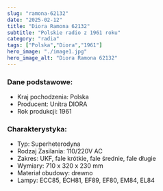```yaml
---
slug: "ramona-62132"
date: "2025-02-12"
title: "Diora Ramona 62132"
subtitle: "Polskie radio z 1961 roku"
category: "radia"
tags: ["Polska","Diora","1961"]
hero_image: "./image1.jpg"
hero_image_alt: "Diora Ramona 62132"
---
```


### Dane podstawowe:

- Kraj pochodzenia: Polska
- Producent: Unitra DIORA
- Rok produkcji: 1961

### Charakterystyka:

- Typ: Superheterodyna
- Rodzaj Zasilania: 110/220V AC
- Zakres: UKF, fale krótkie, fale średnie, fale długie
- Wymiary: 710 x 320 x 230 mm
- Materiał obudowy: drewno
- Lampy: ECC85, ECH81, EF89, EF80, EM84, EL84